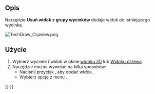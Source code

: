 <languages/>

{{Docnav/pl
|
|
|[[TechDraw_Workbench/pl|środowisko pracy Rysunek Techniczny]]
|IconL=
|IconR=
|IconC=Workbench_TechDraw.svg
}}

{{VeryImportantMessage|To narzędzie jest przestarzałe, nie będzie dostępne w {{VersionPlus/pl|1.0}}.<br>
Widoki mogą być teraz przeciągane i upuszczane do i z [[TechDraw_ClipGroup/pl|grupy wycinków]] w oknie [[Tree_view/pl|Widoku drzewa]].}}

{{GuiCommand/pl
|Name=TechDraw ClipGroupAdd
|Name/pl=Rysunek Techniczny: Dodaj widok do grupy wycinków
|MenuLocation=Rysunek Techniczny → Widoki wycinków → Dodaj widok do grupy wycinków
|Workbenches=[[TechDraw_Workbench/pl|Rysunek Techniczny]]
|SeeAlso=
}}

<span id="Description"></span>
==Opis== 

Narzędzie '''Usuń widok z grupy wycinków''' dodaje widok do istniejącego wycinka. 

[[Image:TechDraw Clipview.png]]
{{Caption|Okno widoku rzutni obejmujące różne istniejące widoki}}

<span id="Usage"></span>
==Użycie== 

# Wybierz wycinek i widok w oknie [[3D_view/pl|widoku 3D]] lub [[Tree_view/pl|Widoku drzewa]].
# Narzędzie można wywołać na kilka sposobów:
#* Naciśnij przycisk {{Button|[[Image:TechDraw_ClipGroupAdd.svg|16px]] '''Dodaj widok do grupy wycinków'''}}, aby dodać widok.
#* Wybierz opcję z menu {{MenuCommand|Rysunek Techniczny → Widoki wycinków → [[Image:TechDraw_ClipGroupAdd.svg|16px]] Dodaj widok do grupy wycinków}}.


{{Docnav/pl
|
|
|[[TechDraw_Workbench/pl|środowisko pracy Rysunek Techniczny]]
|IconL=
|IconR=
|IconC=Workbench_TechDraw.svg
}}

{{TechDraw Tools navi{{#translation:}}}}
{{Userdocnavi{{#translation:}}}}
{{clear}}